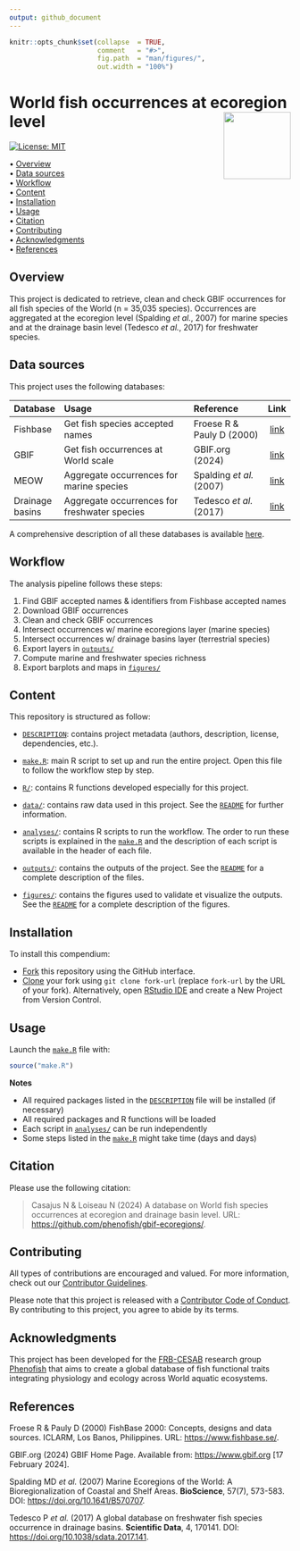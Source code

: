 ```yaml
---
output: github_document
---
```


<!-- README.md is generated from README.Rmd. Please edit that file -->


```r
knitr::opts_chunk$set(collapse  = TRUE,
                      comment   = "#>",
                      fig.path  = "man/figures/",
                      out.width = "100%")
```



# World fish occurrences at ecoregion level <img src="https://raw.githubusercontent.com/FRBCesab/templates/main/logos/compendium-sticker.png" align="right" style="float:right; height:120px;"/>


<!-- badges: start -->
[![License: MIT](https://img.shields.io/badge/License-MIT-yellow.svg)](https://choosealicense.com/licenses/mit/)
<!-- badges: end -->


<p align="left">
  • <a href="#overview">Overview</a><br>
  • <a href="#data-sources">Data sources</a><br>
  • <a href="#workflow">Workflow</a><br>
  • <a href="#content">Content</a><br>
  • <a href="#installation">Installation</a><br>
  • <a href="#usage">Usage</a><br>
  • <a href="#citation">Citation</a><br>
  • <a href="#contributing">Contributing</a><br>
  • <a href="#acknowledgments">Acknowledgments</a><br>
  • <a href="#references">References</a>
</p>



## Overview

This project is dedicated to retrieve, clean and check GBIF occurrences for all fish species of the World (n = 35,035 species). Occurrences are aggregated at the ecoregion level (Spalding _et al._, 2007) for marine species and at the drainage basin level (Tedesco _et al._, 2017) for freshwater species.



## Data sources

This project uses the following databases:

| Database        | Usage                                        | Reference                 | Link   |
| :-------------- | :------------------------------------------- | :------------------------ | :----: |
| Fishbase        | Get fish species accepted names              | Froese R & Pauly D (2000) | [link](https://www.fishbase.se/) |
| GBIF            | Get fish occurrences at World scale          | GBIF.org (2024)           | [link](https://www.gbif.org/)    |
| MEOW            | Aggregate occurrences for marine species     | Spalding _et al._ (2007)  | [link](https://www.worldwildlife.org/publications/marine-ecoregions-of-the-world-a-bioregionalization-of-coastal-and-shelf-areas) |
| Drainage basins | Aggregate occurrences for freshwater species | Tedesco _et al._ (2017)   | [link](https://figshare.com/collections/A_global_database_on_freshwater_fish_species_occurrences_in_drainage_basins/3739145) |

A comprehensive description of all these databases is available [here](https://github.com/phenofish/gbif-ecoregions/blob/main/data/README.md).



## Workflow

The analysis pipeline follows these steps:

1. Find GBIF accepted names & identifiers from Fishbase accepted names
2. Download GBIF occurrences
3. Clean and check GBIF occurrences
4. Intersect occurrences w/ marine ecoregions layer (marine species)
5. Intersect occurrences w/ drainage basins layer (terrestrial species)
6. Export layers in [`outputs/`](https://github.com/phenofish/gbif-ecoregions/blob/main/outputs)
7. Compute marine and freshwater species richness
8. Export barplots and maps in [`figures/`](https://github.com/phenofish/gbif-ecoregions/blob/main/figures)


## Content

This repository is structured as follow:

- [`DESCRIPTION`](https://github.com/phenofish/gbif-ecoregions/blob/main/DESCRIPTION): contains project metadata (authors, description, license, dependencies, etc.).

- [`make.R`](https://github.com/phenofish/gbif-ecoregions/blob/main/make.R): main R script to set up and run the entire project. Open this file to follow the workflow step by step.

- [`R/`](https://github.com/phenofish/gbif-ecoregions/blob/main/R): contains R functions developed especially for this project.

- [`data/`](https://github.com/phenofish/gbif-ecoregions/blob/main/data): contains raw data used in this project. See the [`README`](https://github.com/phenofish/gbif-ecoregions/blob/main/data/README.md) for further information.

- [`analyses/`](https://github.com/phenofish/gbif-ecoregions/blob/main/analyses): contains R scripts to run the workflow. The order to run these scripts is explained in the [`make.R`](https://github.com/phenofish/gbif-ecoregions/blob/main/make.R) and the description of each script is available in the header of each file.

- [`outputs/`](https://github.com/phenofish/gbif-ecoregions/blob/main/outputs): contains the outputs of the project. See the [`README`](https://github.com/phenofish/gbif-ecoregions/blob/main/outputs/README.md) for a complete description of the files.

- [`figures/`](https://github.com/phenofish/gbif-ecoregions/blob/main/figures): contains the figures used to validate et visualize the outputs. See the [`README`](https://github.com/phenofish/gbif-ecoregions/blob/main/figures/README.md) for a complete description of the figures.



## Installation

To install this compendium:

- [Fork](https://docs.github.com/en/get-started/quickstart/contributing-to-projects) 
this repository using the GitHub interface.
- [Clone](https://docs.github.com/en/repositories/creating-and-managing-repositories/cloning-a-repository) 
your fork using `git clone fork-url` (replace `fork-url` by the URL of your fork). 
Alternatively, open [RStudio IDE](https://posit.co/products/open-source/rstudio/) 
and create a New Project from Version Control.



## Usage

Launch the [`make.R`](https://github.com/phenofish/gbif-ecoregions/blob/main/make.R)
file with:

```r
source("make.R")
```

**Notes**

- All required packages listed in the [`DESCRIPTION`](https://github.com/phenofish/gbif-ecoregions/blob/main/DESCRIPTION) file will be installed (if necessary)
- All required packages and R functions will be loaded
- Each script in [`analyses/`](https://github.com/phenofish/gbif-ecoregions/blob/main/analyses) can be run independently
- Some steps listed in the [`make.R`](https://github.com/phenofish/gbif-ecoregions/blob/main/make.R) might take time (days and days)



## Citation

Please use the following citation: 

> Casajus N & Loiseau N (2024) A database on World fish species occurrences at ecoregion and drainage basin level. URL: <https://github.com/phenofish/gbif-ecoregions/>.



## Contributing

All types of contributions are encouraged and valued. For more information, 
check out our [Contributor Guidelines](https://github.com/phenofish/gbif-ecoregions/blob/main/CONTRIBUTING.md).

Please note that this project is released with a 
[Contributor Code of Conduct](https://contributor-covenant.org/version/2/1/CODE_OF_CONDUCT.html). 
By contributing to this project, you agree to abide by its terms.



## Acknowledgments

This project has been developed for the 
[FRB-CESAB](https://www.fondationbiodiversite.fr/en/about-the-foundation/le-cesab/) 
research group 
[Phenofish](https://www.fondationbiodiversite.fr/en/the-frb-in-action/programs-and-projects/le-cesab/phenofish/) 
that aims to create a global database of fish functional traits integrating 
physiology and ecology across World aquatic ecosystems.



## References

Froese R & Pauly D (2000) FishBase 2000: Concepts, designs and data sources. ICLARM, Los Banos, Philippines. URL: <https://www.fishbase.se/>.

GBIF.org (2024) GBIF Home Page. Available from: <https://www.gbif.org> [17 February 2024].

Spalding MD _et al._ (2007) Marine Ecoregions of the World: A Bioregionalization of Coastal and Shelf Areas. **BioScience**, 57(7), 573-583. DOI: <https://doi.org/10.1641/B570707>.

Tedesco P _et al._ (2017) A global database on freshwater fish species occurrence in drainage basins. **Scientific Data**, 4, 170141. DOI: <https://doi.org/10.1038/sdata.2017.141>.
